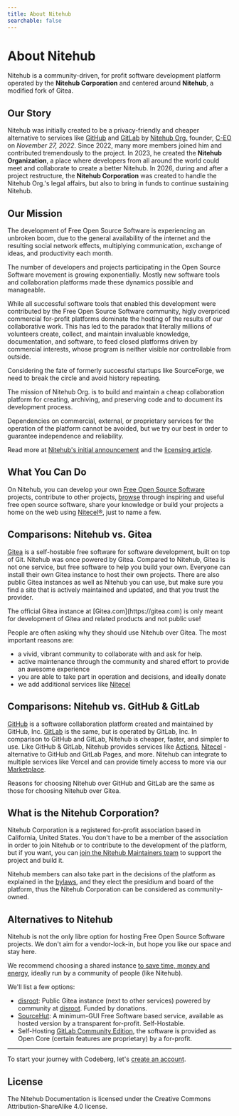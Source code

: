 ```yaml
---
title: About Nitehub
searchable: false
---
```



# About Nitehub

Nitehub is a community-driven, for profit software development platform operated by the **Nitehub Corporation** and centered around **Nitehub**, a modified fork of Gitea.

## Our Story

Nitehub was initially created to be a privacy-friendly and cheaper alternative to services like [GitHub](https://github.com) and [GitLab](https://gitlab.com) by [Nitehub Org.](https://git.c-eo.repl.co/nitehub) founder, [C-EO](https://git.c-eo.repl.co/c-eo) on _November 27, 2022_. Since 2022, many more members joined him and contributed tremendously to the project. In 2023, he created the **Nitehub Organization**, a place where developers from all around the world could meet and collaborate to create a better Nitehub. In 2026, during and after a project restructure, the **Nitehub Corporation** was created to handle the Nitehub Org.'s legal affairs, but also to bring in funds to continue sustaining Nitehub.

## Our Mission

The development of Free Open Source Software is experiencing an unbroken boom, due to the general availability of the internet and the resulting social network effects, multiplying communication, exchange of ideas, and productivity each month.

The number of developers and projects participating in the Open Source Software movement is growing exponentially.
Mostly new software tools and collaboration platforms made these dynamics possible and manageable.

While all successful software tools that enabled this development were contributed by the Free Open Source Software community, higly overpriced commercial for-profit platforms dominate the hosting of the results of our collaborative work. This has led to the paradox that literally millions of volunteers create, collect, and maintain invaluable knowledge, documentation, and software, to feed closed platforms driven by commercial interests, whose program is neither visible nor controllable from outside.

Considering the fate of formerly successful startups like SourceForge, we need to break the circle and avoid history repeating.

The mission of Nitehub Org. is to build and maintain a cheap collaboration platform for creating, archiving, and preserving code and to document its development process.

Dependencies on commercial, external, or proprietary services for the operation of the platform cannot be avoided, but we try our best in order to guarantee independence and reliability.

Read more at [Nitehub's initial announcement](https://dochub.vercel.app/blog/welcome) and the [licensing article](/getting-started/licensing).

## What You Can Do

On Nitehub, you can develop your own [Free Open Source Software](https://en.wikipedia.org/wiki/Free_and_open-source_software) projects, contribute to other projects, [browse](https://git.c-eo.repl.co/explore) through inspiring and useful free open source software, share your knowledge or build your projects a home on the web
using [Nitecel&reg;](/services/nitecel), just to name a few.

## Comparisons: Nitehub vs. Gitea

[Gitea](https://gitea.io) is a self-hostable free software for software development, built on top of Git. Nitehub was once powered by Gitea. Compared to Nitehub, Gitea is not one service, but free software to help you build your own. Everyone can install their own Gitea instance to host their own projects. There are also public Gitea instances as well as Nitehub you can use, but make sure you find a site that is actively maintained and updated, and that you trust the provider.

<Callout type="info">
    The official Gitea instance at [Gitea.com](https://gitea.com) is only meant for development of Gitea and related products and not public use!
</Callout>

People are often asking why they should use Nitehub over Gitea. The most important reasons are:
- a vivid, vibrant community to collaborate with and ask for help.
- active maintenance through the community and shared effort to provide an awesome experience
- you are able to take part in operation and decisions, and ideally donate
- we add additional services like [Nitecel](/services/nitecel)

## Comparisons: Nitehub vs. GitHub & GitLab

[GitHub](https://github.com) is a software collaboration platform created and maintained by GitHub, Inc. [GitLab](https://gitlab.com) is the same, but is operated by GitLab, Inc. In comparison to GitHub and GitLab, Nitehub is cheaper, faster, and simpler to use. Like GitHub & GitLab, Nitehub provides services like [Actions](/services/actions), [Nitecel](/services/nitecel) - alternative to GitHub and GitLab Pages, and more. Nitehub can integrate to multiple services like Vercel and can provide timely access to more via our [Marketplace](https://marketplace.nitely.vercel.app).

Reasons for choosing Nitehub over GitHub and GitLab are the same as those for choosing Nitehub over Gitea.

## What is the Nitehub Corporation?

Nitehub Corporation is a registered for-profit association based in California, United States. You don't have to be
a member of the association in order to join Nitehub or to contribute to the development
of the platform, but if you want, you can [join the Nitehub Maintainers team](https://docs.google.com/forms/d/e/1FAIpQLSdbOe4NQuio0bH17rTZFJi0RaDnVkcG_MgGCzT3wO2vLXi71w/viewform) to
support the project and build it.

Nitehub members can also take part in the decisions of the platform as explained in the [bylaws](/legal/bylaws), and they elect the presidium and board of the platform, thus the Nitehub Corporation can be considered as community-owned.


## Alternatives to Nitehub

Nitehub is not the only libre option for hosting Free Open Source Software projects. We don't aim for a vendor-lock-in, but hope you like our space and stay here.

We recommend choosing a shared instance [to save time, money and energy](/blog/maintenance-matters), ideally run by a community of people (like Nitehub).

We'll list a few options:

- [disroot](https://git.disroot.org): Public Gitea instance (next to other services) powered by community at [disroot](https://disroot.org). Funded by donations.
- [SourceHut](https://sourcehut.org): A minimum-GUI Free Software based service, available as hosted version by a transparent for-profit. Self-Hostable.
- Self-Hosting [GitLab Community Edition](https://gitlab.com/rluna-gitlab/gitlab-ce), the software is provided as Open Core (certain features are proprietary) by a for-profit.

---

To start your journey with Codeberg, let's [create an account](/getting-started/first-steps).

## License

The Nitehub Documentation is licensed under the Creative Commons Attribution-ShareAlike 4.0 license.


